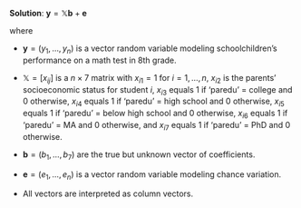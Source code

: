 **Solution**:
$\mathbf{y} = \mathbb{X} \mathbf{b} + \mathbf{e}$

where

  * $\mathbf{y} =(y_1, \dots, y_n)$ is a vector random variable modeling schoolchildren's performance on a math test in 8th grade.
  
  * $\mathbb{X} = [x_{ij}]$ is a $n \times 7$ matrix with $x_{i1}=1$ for $i = 1, \dots, n$, $x_{i2}$ is the parents' socioeconomic status for student $i$, $x_{i3}$ equals 1 if 'paredu' = college and 0 otherwise, $x_{i4}$ equals 1 if 'paredu' = high school and 0 otherwise, $x_{i5}$ equals 1 if 'paredu' = below high school and 0 otherwise, $x_{i6}$ equals 1 if 'paredu' = MA and 0 otherwise, and $x_{i7}$ equals 1 if 'paredu' = PhD and 0 otherwise.
  
  * $\mathbf{b} = (b_1, \dots, b_7)$ are the true but unknown vector of coefficients.
  
  * $\mathbf{e} = (e_1, \dots, e_n)$ is a vector random variable modeling chance variation.
  
  * All vectors are interpreted as column vectors.
